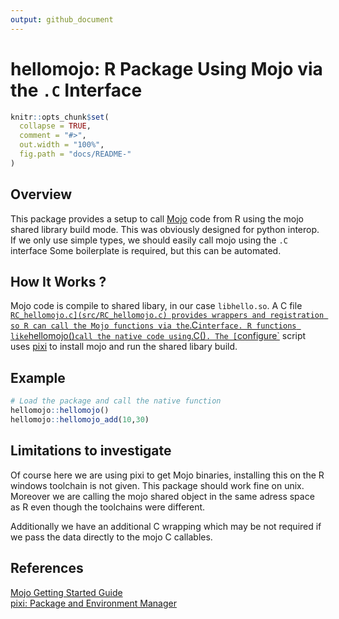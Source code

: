 ```yaml
---
output: github_document
---
```


# hellomojo: R Package Using Mojo via the `.C` Interface

```r
knitr::opts_chunk$set(
  collapse = TRUE,
  comment = "#>",
  out.width = "100%",
  fig.path = "docs/README-"
)
```

## Overview

This package provides a setup to call [Mojo](https://www.modular.com/mojo) code from R using the mojo shared library build mode. This was obviously designed for python interop. If we only use simple types, we should easily call mojo using the `.C` interface Some boilerplate is required, but this can be automated.

## How It Works ?

Mojo code is compile to shared libary, in our case `libhello.so`. A C file [`RC_hellomojo.c](src/RC_hellomojo.c) provides wrappers and registration so R can call the Mojo functions via the `.C` interface. R functions like `hellomojo()` call the native code using `.C()`. The [`configure`](configure) script uses [pixi](https://pixi.sh/) to install mojo and run the shared libary build.

## Example

```r
# Load the package and call the native function
hellomojo::hellomojo()
hellomojo::hellomojo_add(10,30)
```

## Limitations to investigate

Of course here we are using pixi to get Mojo binaries, installing 
this on the R windows toolchain is not given. This package should work fine on unix. Moreover we are calling the mojo shared object in the same adress space as R even though the toolchains were different.

Additionally we have an additional C wrapping which may be not required if we pass the data directly to the mojo C callables.


## References

[Mojo Getting Started Guide](https://docs.modular.com/mojo/manual/get-started)  
[pixi: Package and Environment Manager](https://pixi.sh/)
